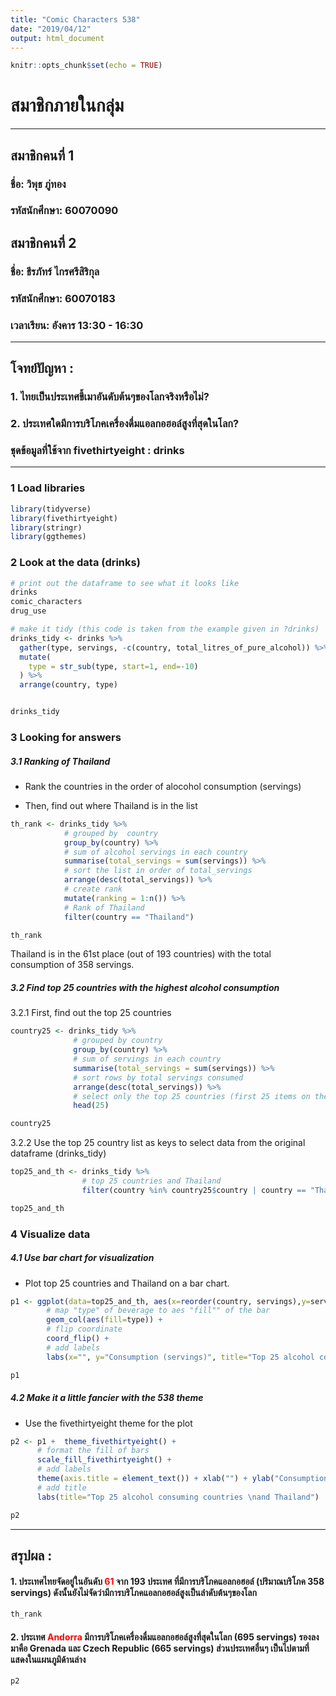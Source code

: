 ```yaml
---
title: "Comic Characters 538"
date: "2019/04/12"
output: html_document
---
```


```r
knitr::opts_chunk$set(echo = TRUE)
```

# สมาชิกภายในกลุ่ม

***
## สมาชิกคนที่ 1

### ชื่อ:    วิพุธ ภู่ทอง

### รหัสนักศึกษา:   60070090

## สมาชิกคนที่ 2

### ชื่อ:    ธีรภัทร์ ไกรศรีสิริกุล

### รหัสนักศึกษา:   60070183

### เวลาเรียน: อังคาร 13:30 - 16:30
***

## โจทย์ปัญหา  :
### 1. ไทยเป็นประเทศขี้เมาอันดับต้นๆของโลกจริงหรือไม่? 
### 2. ประเทศใดมีการบริโภคเครื่องดื่มแอลกอฮอล์สูงที่สุดในโลก?

### ชุดข้อมูลที่ใช้จาก  fivethirtyeight : drinks

*** 

### 1 Load libraries

```r
library(tidyverse)
library(fivethirtyeight)
library(stringr)
library(ggthemes)
```

### 2 Look at the data (drinks) 

```r
# print out the dataframe to see what it looks like
drinks
comic_characters
drug_use

# make it tidy (this code is taken from the example given in ?drinks)
drinks_tidy <- drinks %>%
  gather(type, servings, -c(country, total_litres_of_pure_alcohol)) %>%
  mutate(
    type = str_sub(type, start=1, end=-10)
  ) %>%
  arrange(country, type)


drinks_tidy
```


### 3 Looking for answers


##### 3.1 Ranking of Thailand

* Rank the countries in the order of alocohol consumption (servings) 

* Then, find out where Thailand is in the list

```r
th_rank <- drinks_tidy %>%
            # grouped by  country 
            group_by(country) %>% 
            # sum of alcohol servings in each country
            summarise(total_servings = sum(servings)) %>%
            # sort the list in order of total_servings
            arrange(desc(total_servings)) %>%
            # create rank
            mutate(ranking = 1:n()) %>%
            # Rank of Thailand
            filter(country == "Thailand")

th_rank 
```

Thailand is in the 61st place (out of 193 countries) with the total consumption of 358 servings. 

##### 3.2 Find top 25 countries with the highest alcohol consumption

3.2.1 First, find out the top 25 countries

```r
country25 <- drinks_tidy %>%
              # grouped by country
              group_by(country) %>% 
              # sum of servings in each country
              summarise(total_servings = sum(servings)) %>%
              # sort rows by total servings consumed
              arrange(desc(total_servings)) %>%
              # select only the top 25 countries (first 25 items on the list)
              head(25) 

country25
```

3.2.2 Use the top 25 country list as keys to select data from the original dataframe (drinks_tidy)

```r
top25_and_th <- drinks_tidy %>%
                # top 25 countries and Thailand
                filter(country %in% country25$country | country == "Thailand") 

top25_and_th
```


### 4 Visualize data

##### 4.1  Use bar chart for visualization 

* Plot top 25 countries and Thailand on a bar chart.

```r
p1 <- ggplot(data=top25_and_th, aes(x=reorder(country, servings),y=servings)) +
        # map "type" of beverage to aes "fill"" of the bar 
        geom_col(aes(fill=type)) + 
        # flip coordinate 
        coord_flip() +
        # add labels
        labs(x="", y="Consumption (servings)", title="Top 25 alcohol consuming countries \nand Thailand")

p1 
```

##### 4.2 Make it a little fancier with the 538 theme

* Use the fivethirtyeight theme for the plot

```r
p2 <- p1 +  theme_fivethirtyeight() + 
      # format the fill of bars
      scale_fill_fivethirtyeight() +
      # add labels
      theme(axis.title = element_text()) + xlab("") + ylab("Consumption (servings)") +
      # add title
      labs(title="Top 25 alcohol consuming countries \nand Thailand") 

p2
```

***

## สรุปผล : 

#### 1. ประเทศไทยจัดอยู่ในอันดับ <span style="color:red">61</span> จาก 193 ประเทศ ที่มีการบริโภคแอลกอฮอล์  (ปริมาณบริโภค 358 servings) ดังนั้นยังไม่จัดว่ามีการบริโภคแอลกอฮอล์สูงเป็นลำดับต้นๆของโลก  
```r
th_rank
```

#### 2. ประเทศ <span style="color:red">Andorra</span> มีการบริโภคเครื่องดื่มแอลกอฮอล์สูงที่สุดในโลก (695 servings)  รองลงมาคือ  Grenada และ Czech Republic (665 servings)  ส่วนประเทศอื่นๆ เป็นไปตามที่แสดงในแผนภูมิด้านล่าง 

```r
p2
```




